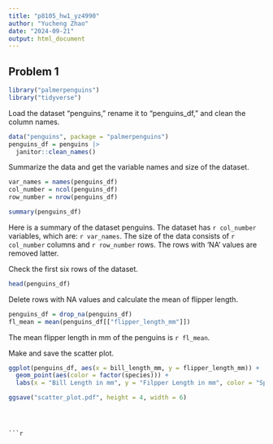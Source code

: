 ```yaml
---
title: "p8105_hw1_yz4990"
author: "Yucheng Zhao"
date: "2024-09-21"
output: html_document
---
```



## Problem 1
```r
library("palmerpenguins")
library("tidyverse")
```


Load the dataset "penguins," rename it to "penguins_df," and clean the column names.
```r
data("penguins", package = "palmerpenguins")
penguins_df = penguins |> 
  janitor::clean_names()
```


Summarize the data and get the variable names and size of the dataset.
```r
var_names = names(penguins_df)
col_number = ncol(penguins_df)
row_number = nrow(penguins_df)

summary(penguins_df)
```
Here is a summary of the dataset penguins. The dataset has `r col_number` variables, which are: `r var_names`. The size of the data consists of `r col_number` columns and `r row_number` rows. The rows with 'NA' values are removed latter. 


Check the first six rows of the dataset.
```r
head(penguins_df)
```


Delete rows with NA values and calculate the mean of flipper length.
```r
penguins_df = drop_na(penguins_df)
fl_mean = mean(penguins_df[["flipper_length_mm"]])
```
The mean flipper length in mm of the penguins is `r fl_mean`. 

Make and save the scatter plot.
```r
ggplot(penguins_df, aes(x = bill_length_mm, y = flipper_length_mm)) +
  geom_point(aes(color = factor(species))) + 
  labs(x = "Bill Length in mm", y = "Filpper Length in mm", color = "Species")

ggsave("scatter_plot.pdf", height = 4, width = 6)
```
```



```r

```

